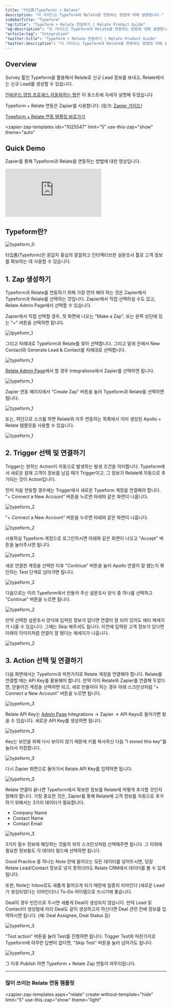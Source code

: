 ```yaml
---
title: "타입폼(Typeform) + Relate"
description: "이 가이드는 Typeform과 Relate을 연동하는 방법에 대해 설명합니다."
sidebarTitle: "Typeform"
"og:title": "Typeform + Relate 연동하기 | Relate Product Guide"
"og:description": "이 가이드는 Typeform과 Relate을 연동하는 방법에 대해 설명합니다."
"article:tag": "Integration"
"twitter:title": "Typeform + Relate 연동하기 | Relate Product Guide"
"twitter:description": "이 가이드는 Typeform과 Relate을 연동하는 방법에 대해 설명합니다."
---
```


<script
  type="module"
  src="https://cdn.zapier.com/packages/partner-sdk/v0/zapier-elements/zapier-elements.esm.js"
></script>

<link
  rel="stylesheet"
  href="https://cdn.zapier.com/packages/partner-sdk/v0/zapier-elements/zapier-elements.css"
/>

## Overview

Survey 툴인 Typeform을 활용해서 Relate로 신규 Lead 정보를 보내고, Relate에서는 신규 Lead를 생성할 수 있습니다.

[인바운드 영업 프로세스 자동화하는 법](https://www.relate.kr/blog/how-to-start-inbound-sales/)은 이 포스트에 자세히 설명해 두었습니다

Typeform + Relate 연동은 Zapier를 사용합니다. (링크: [Zapier 가이드](/setup/zapier-integration/what-is-zapier))

[Typeform + Relate 연동 템플릿 바로가기](https://zapier.com/app/editor/template/1025547)

<zapier-zap-templates
ids="1025547"
limit="5"
use-this-zap="show"
theme="auto"

> </zapier-zap-templates>

## Quick Demo

Zapier를 통해 Typeform과 Relate을 연동하는 방법에 대한 영상입니다.

<Frame>
  <div style={{ paddingBottom: "62.5%" }}>
    <iframe
      src="https://www.loom.com/embed/1c1bfe52df7648c6ac1ab89d1a3f59ea"
      frameborder="0"
      webkitallowfullscreen
      mozallowfullscreen
      allowfullscreen
      style={{
        position: "absolute",
        top: 0,
        left: 0,
        width: "100%",
        height: "100%",
      }}
    ></iframe>
  </div>
</Frame>

## Typeform란?

![typeform_0](/images/integrations/typeform_0.png)

타입폼(Typeform)은 응답자 중심의 깔끔하고 인터랙티브한 설문조사 툴로 고객 정보를 확보하는 데 사용할 수 있습니다.

## 1. Zap 생성하기

Typeform과 Relate를 연동하기 위해 가장 먼저 해야 하는 것은 Zapier에서 Typeform과 Relate를 선택하는 것입니다. Zapier에서 직접 선택하실 수도 있고, Relate Admin Page에서 선택할 수 있습니다.

Zapier에서 직접 선택할 경우, 첫 화면에 나오는 "Make a Zap", 또는 왼쪽 상단에 있는 "+" 버튼을 선택하면 됩니다.

![tpyefomr_1](/images/integrations/zapier_main.png)

그리고 차례대로 Typeform과 Relate를 찾아 선택합니다. 그리고 밑에 칸에서 New Contact와 Generate Lead & Contact를 차례대로 선택합니다.

![typeform_1](/images/integrations/typeform_1.png)

[Relate Admin Page](https://admin.relate.so)에서 할 경우 Integrations에서 Zapier를 선택하면 됩니다.

![typeform_1](/images/integrations/relate_zapier_integration.png)

Zapier 연동 페이지에서 "Create Zap" 버튼을 눌러 Typeform과 Relate를 선택하면 됩니다.

![typeform_1](/images/integrations/relate_zapier_create.png)

또는, 하단으로 스크롤 하면 Relate와 자주 연동하는 목록에서 이미 생성된 Apollo + Relate 템플릿을 사용할 수 있습니다.

![typeform_1](/images/integrations/relate_zapier_typeform.png)

## 2. Trigger 선택 및 연결하기

Trigger는 원하는 Action이 자동으로 발생하는 발생 조건을 의미합니다. Typeform에서 새로운 잠재 고객이 정보를 남길 때가 Trigger이고, 그 정보가 Relate에 자동으로 추가되는 것이 Action입니다.

먼저 처음 연동할 경우에는 Trigger에서 새로운 Typeform 계정을 연결해야 합니다. "+ Connect a New Account" 버튼을 누르면 아래와 같은 화면이 나옵니다.

![typeform_2](/images/integrations/zapier_typeform_account.png)

"+ Connect a New Account" 버튼을 누르면 아래와 같은 화면이 나옵니다.

![typeform_2](/images/integrations/zapier_typeform_login.png)

사용하실 Typeform 계정으로 로그인하시면 아래와 같은 화면이 나오고 "Accept" 버튼을 눌러주시면 됩니다.

![typeform_2](/images/integrations/zapier_typeform_login2.png)

새로 연결한 계정을 선택한 이후 "Continue" 버튼을 눌러 Apollo 연결이 잘 됐는지 확인하는 Test 단계로 넘어가면 됩니다.

![typeform_2](/images/integrations/zapier_typeform_account2.png)

다음으로는 미리 Typeform에서 만들어 주신 설문조사 양식 중 하나를 선택하고 "Continue" 버튼을 누르면 됩니다.

![typeform_2](/images/integrations/zapier_typeform_select_form.png)

만약 선택한 설문조사 양식에 입력된 정보가 없다면 연결이 잘 되어 있어도 에러 메세지가 나올 수 있습니다. 그때는 Skip 해주셔도 됩니다. 이전에 입력된 고객 정보가 있다면 아래의 이미지처럼 연결이 잘 됐다는 메세지가 나옵니다.

![typeform_2](/images/integrations/zapier_typeform_test_trigger_successful.png)

## 3. Action 선택 및 연결하기

다음 화면에서는 Typeform과 마찬가지로 Relate 계정을 연결해야 합니다. Relate를 연결할 때는 API Key를 활용해야 합니다. 만약 이미 Relate와 Zapier를 연결해 두었다면, 만들어진 계정을 선택하면 되고, 새로 만들어야 하는 경우 아래 스크린샷처럼 "+ Connect a New Account" 버튼을 누르면 됩니다.

![typeform_3](/images/integrations/zapier_relate_apikey_connect.png)

Relate API Key는 [Admin Page](https://admin.relate.so/) Integrations → Zapier → API Keys로 들어가면 찾을 수 있습니다. 새로운 API Key를 생성하면 됩니다.

![typeform_3](/images/integrations/relate_apikey_generate.png)

Key는 보안을 위해 다시 보이지 않기 때문에 키를 복사하신 다음 "I stored this key"를 눌러서 저장합니다.

![typeform_3](/images/integrations/relate_apikey_generate2.png)

다시 Zapier 화면으로 돌아가서 Relate API Key를 입력하면 됩니다.

![typeform_3](/images/integrations/zapier_relate_api_connect.png)

Relate 연결이 끝나면 Typeform에서 확보한 정보를 Relate에 어떻게 추가할 것인지 정해야 합니다. 가장 중요한 것은, Zapier를 통해 Relate에 고객 정보를 자동으로 추가하기 위해서는 3가지 데이터가 필요합니다.

- Company Name
- Contact Name
- Contact Email

![typeform_3](/images/integrations/zapier_relate_action_setups3.png)

3가지 필수 정보에 해당하는 것들의 위의 스크린샷처럼 선택해주면 됩니다. 그 이외에 필요한 정보들도 각 데이터 필드에 선택하면 됩니다.

Good Practice 중 하나는 Note 란에 들어오는 모든 데이터를 넣어두시면, 당장 Relate Lead/Contact 정보로 넣지 못하더라도 Relate CRM에서 데이터를 볼 수 있게 됩니다.

또한, Note는 Inbox로도 새롭게 들어오게 되기 때문에 일종의 리마인더 (새로운 Lead가 생성되었다는 리마인더)나 To-Do 아이템으로 쓰시기에 좋습니다.

Deal의 경우 빈칸으로 두시면 새롭게 Deal이 생성되지 않습니다. 만약 Lead 및 Contact이 생성됨에 따라 Deal도 같이 생성하고자 하신다면 Deal 관련 칸에 정보를 입력하시면 됩니다. (예: Deal Assignee, Deal Status 등)

![typeform_3](/images/integrations/zapier_relate_action_setups4.png)

"Test action" 버튼을 눌러 Test를 진행하면 됩니다. Trigger Test와 마찬가지로 Typeform에 아무런 답변이 없다면, "Skip Test" 버튼을 눌러 넘어가도 됩니다.

![typeform_3](/images/integrations/apollo_8.png)

그 이후 Publish 하면 Typeform + Relate Zap 연동이 마무리됩니다.

---

### 많이 쓰이는 Relate 연동 템플릿

<zapier-zap-templates
apps="relate"
create-without-template="hide"
limit="5"
use-this-zap="show"
theme="light"

> </zapier-zap-templates>

